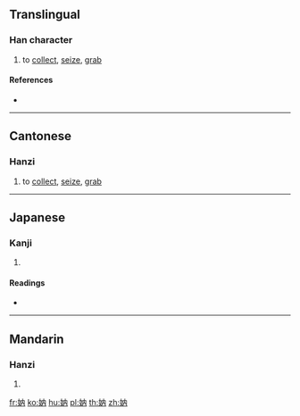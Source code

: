 {{character info/new}}
==Translingual==

===Han character===
{{Han char|rn=38|rad=女|as=04|sn=7|four=44427|canj=VOB|ids=⿰女内}}

# {{lb|mul|Cantonese}} to [[collect]], [[seize]], [[grab]]

====References====
* {{Han ref|kx=0256.340|dkj=06100|dj=0521.130|hdz=21031.040|uh=59A0|ud=22944|bh=CAB4|bd=51892}}

----

==Cantonese==

===Hanzi===
{{yue-hanzi|jyut=[[laap3]], [[naap6]]|y=laap3, naap6}}

# to [[collect]], [[seize]], [[grab]]

----

==Japanese==

===Kanji===
{{ja-kanji|grade=|rs=女04}}

# {{defn|lang=ja|sort=女04}}

====Readings====
* {{ja-readings|on=[[どう]] (dō), [[のう]] (nō), [[だつ]] (datsu), [[なち]] (nachi), [[だん]] (dan)|kun=[[めとる]] (metoru), [[いれる]] (ireru), [[とる]] (toru)}}

----

==Mandarin==

===Hanzi===
{{cmn-hanzi|pin=[[nà]] ([[na4]])|wg=na<sup>4</sup>}}

# {{defn|lang=cmn|sort=女04}}

[[fr:妠]]
[[ko:妠]]
[[hu:妠]]
[[pl:妠]]
[[th:妠]]
[[zh:妠]]